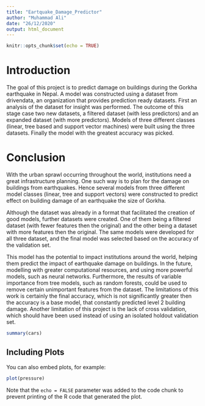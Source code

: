 ---
title: "Eartquake_Damage_Predictor"
author: "Muhammad Ali"
date: "26/12/2020"
output: html_document
---

```{r setup, include=FALSE}
knitr::opts_chunk$set(echo = TRUE)
```

# Introduction
The goal of this project is to predict damage on buildings during the Gorkha earthquake in Nepal. A model was constructed using a dataset from drivendata, an organization that provides prediction ready datasets. First an analysis of the dataset for insight was performed. The outcome of this stage case two new datasets, a filtered dataset (with less predictors) and an expanded dataset (with more predictors). Models of three different classes (linear, tree based and support vector machines) were built using the three datasets. Finally the model with the greatest accuracy was picked. 

# 
# Conclusion
With the urban sprawl occurring throughout the world, institutions need a great infrastructure planning. One such way is to plan for the damage on buildings from earthquakes. Hence several models from three different model classes (linear, tree and support vectors) were constructed to predict effect on building damage of an earthquake the size of Gorkha. 

Although the dataset was already in a format that facilitated the creation of good models, further datasets were created. One of them being a filtered dataset (with fewer features then the original) and the other being a dataset with more features then the original. The same models were developed for all three dataset, and the final model was selected based on the accuracy of the validation set. 

This model has the potential to impact institutions around the world, helping them predict the impact of earthquake damage on buildings. In the future, modelling with greater computational resources, and using more powerful models, such as neural networks. Furthermore, the results of variable importance from tree models, such as random forests, could be used to remove certain unimportant features from the dataset. The limitations of this work is certainly the final accuracy, which is not significantly greater then the accuracy is a base model, that constantly predicted level 2 building damage. Another limitation of this project is the lack of cross validation, which should have been used instead of using an isolated holdout validation set. 



```{r cars}
summary(cars)
```

## Including Plots

You can also embed plots, for example:

```{r pressure, echo=FALSE}
plot(pressure)
```

Note that the `echo = FALSE` parameter was added to the code chunk to prevent printing of the R code that generated the plot.
